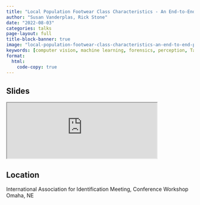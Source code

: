 ```yaml
---
title: "Local Population Footwear Class Characteristics - An End-to-End Pipeline for Automatic Data Acquisition and Analysis"
author: "Susan Vanderplas, Rick Stone"
date: "2022-08-03"
categories: talks
page-layout: full
title-block-banner: true
image: "local-population-footwear-class-characteristics-an-end-to-end-pipeline-for-automatic-data-acquisition-and-analysis.png"
keywords: [computer vision, machine learning, forensics, perception, Talk]
format:
  html:
    code-copy: true
---
```

 
## Slides

<iframe src='https://srvanderplas.github.io/2022-Presentations/08-IAI/' height='auto' width='80%'>
                        </iframe>
## Location

International Association for Identification Meeting, Conference Workshop
Omaha, NE
